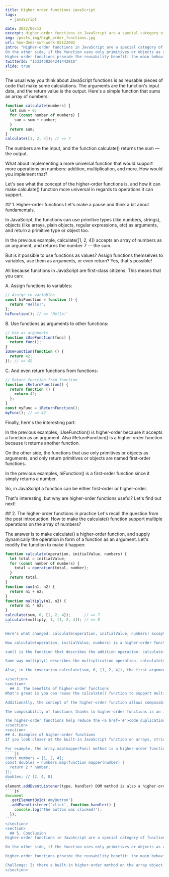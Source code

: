 ```yaml
---
title: Higher order functions javaScript
tags:
  - javaScript

date: 2022/06/13
excerpt: Higher-order functions in JavaScript are a special category of functions that either accept functions as an argument or return functions. On the other side
img: /posts_img/high_order_functions.jpg
url: how-does-swr-work-02122002
intro: "Higher-order functions in JavaScript are a special category of functions that either accept functions as an argument or return functions.
On the other side, if the function uses only primitives or objects as arguments or return values, these functions are first-order.
Higher-order functions provide the reusability benefit: the main behavior is provided by the higher-order function itself, and by accepting a function as an argument you extend that behavior at your will."
twitterId: "1533438264241442816"
slide: true
---
```


<section>
  The usual way you think about JavaScript functions is as reusable pieces of
  code that make some calculations. The arguments are the function's input data,
  and the return value is the output. Here's a simple function that sums an
  array of numbers:

```js
function calculate(numbers) {
  let sum = 0;
  for (const number of numbers) {
    sum = sum + number;
  }
  return sum;
}
calculate([1, 2, 4]); // => 7
```

The numbers are the input, and the function calculate() returns the sum — the output.

What about implementing a more universal function that would support more operations on numbers: addition, multiplication, and more. How would you implement that?

Let's see what the concept of the higher-order functions is, and how it can make calculate() function more universal in regards to operations it can support.

</section>
<section>
  ## 1. Higher-order functions
Let's make a pause and think a bit about fundamentals.

In JavaScript, the functions can use primitive types (like numbers, strings), objects (like arrays, plain objects, regular expressions, etc) as arguments, and return a primitive type or object too.

In the previous example, calculate([1, 2, 4]) accepts an array of numbers as an argument, and returns the number 7 — the sum.

But is it possible to use functions as values? Assign functions themselves to variables, use them as arguments, or even return? Yes, that's possible!

All because functions in JavaScript are first-class citizens. This means that you can:

A. Assign functions to variables:

```js
// Assign to variables
const hiFunction = function () {
  return "Hello!";
};
hiFunction(); // => 'Hello!'
```

B. Use functions as arguments to other functions:

```js
// Use as arguments
function iUseFunction(func) {
  return func();
}
iUseFunction(function () {
  return 42;
}); // => 42
```

C. And even return functions from functions:

```js
// Return function from function
function iReturnFunction() {
  return function () {
    return 42;
  };
}
const myFunc = iReturnFunction();
myFunc(); // => 42
```
Finally, here's the interesting part:

In the previous examples, iUseFunction() is higher-order because it accepts a function as an argument. Also iReturnFunction() is a higher-order function because it returns another function.

On the other side, the functions that use only primitives or objects as arguments, and only return primitives or objects are named first-order functions.

In the previous examples, hiFunction() is a first-order function since it simply returns a number.

So, in JavaScript a function can be either first-order or higher-order.

That's interesting, but why are higher-order functions useful? Let's find out next!

</section>

<section>
  ## 2. The higher-order functions in practice
Let's recall the question from the post introduction. How to make the calculate() function support multiple operations on the array of numbers?

The answer is to make calculate() a higher-order function, and supply dynamically the operation in form of a function as an argument.
Let's modify the function to make it happen:

`````js
function calculate(operation, initialValue, numbers) {
  let total = initialValue;
  for (const number of numbers) {
    total = operation(total, number);
  }
  return total;
}
function sum(n1, n2) {
  return n1 + n2;
}
function multiply(n1, n2) {
  return n1 * n2;
}
calculate(sum, 0, [1, 2, 4]);      // => 7
calculate(multiply, 1, [1, 2, 4]); // => 8
```

Here's what changed: calculate(operation, initialValue, numbers) accepts the first argument a function that describes the operation, the second argument as the initial value, and finally the third argument is the array of numbers.

Now calculate(operation, initialValue, numbers) is a higher-order function because it accepts a function as the first argument.

sum() is the function that describes the addition operation. calculate(sum, 0, [1, 2, 4]) is using this function to perform the sum of numbers.

Same way multiply() describes the multiplication operation. calculate(multiply, 1, [1, 2, 4]) is using multiply() function to perform the production of all numbers.

Also, in the invocation calculate(sum, 0, [1, 2, 4]), the first argument is also called a callback function. You could think that a higher-order function accepts or returns callback functions.

</section>
<section>
  ## 3. The benefits of higher-order functions
What's great is you can reuse the calculate() function to support multiple operations by providing different operation functions: addition, multiplication, and more.

Additionally, the concept of the higher-order function allows composability of functions. For example, you compose calculate() with sum() to calculate the sum of all numbers in an array. If you want to calculate the production, then you compose calculate() and multiply().

The composability of functions thanks to higher-order functions is an important instrument in functional programming.

The higher-order functions help reduce the <a href='#'>code duplication</a> and favor the single-responsibility principle.
</section>
<section>
## 4. Examples of higher-order functions
If you look closer at the built-in JavaScript function on arrays, strings, DOM methods, promise method — you could notice that many of them are higher-order functions as soon as they accept a function as an argument.

For example, the array.map(mapperFunc) method is a higher-order function because it accepts a mapper function as an argument:
````js
const numbers = [1, 2, 4];
const doubles = numbers.map(function mapper(number) {
  return 2 * number;
});
doubles; // [2, 4, 8]
```
element.addEventListener(type, handler) DOM method is also a higher-order function since it accepts as the second argument the event handler function:
````js
document
  .getElementById('#myButton')
  .addEventListener('click', function handler() {
    console.log('The button was clicked!');
  });
```
</section>
<section>
  ## 5. Conclusion
Higher-order functions in JavaScript are a special category of functions that either accept functions as an argument or return functions.

On the other side, if the function uses only primitives or objects as arguments or return values, these functions are first-order.

Higher-order functions provide the reusability benefit: the main behavior is provided by the higher-order function itself, and by accepting a function as an argument you extend that behavior at your will.

Challenge: Is there a built-in higher-order method on the array object similar to calculate(operation, initialValue, numbers)? Write your guess in a comment below!
</section>


